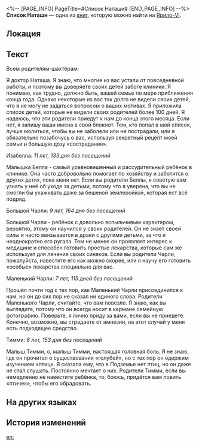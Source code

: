 <%-- [PAGE_INFO]
PageTitle=#Список Наташи#
[END_PAGE_INFO] --%>
{{Дополнить}}
{{Книга Инфобокс
|id           = 121
|Название     = 
|Изображение  = Предмет Записи.png
|Мир          = Ярило-VI
|Томов        = 1
|Автор        = <!--нужно добавить-->
|Описание     = Для добывающих пропитание тяжким трудом жителей Подземья забота о детях - непосильное бремя.
|Том1         = {{tx}}
|Источник1    = {{tx|Отсутствует источник}}
|Персонажи    = 
|Фракции      = 
}}
'''Список Наташи''' — одна из [[Книги|книг]], которую можно найти на [[Ярило-VI]].

==Локация==
{{Отметка карты|<!--название карты-->|<!--id отметки-->}}

==Текст==
Всем родителям-шахтёрам:

Я доктор Наташа. Я знаю, что многие из вас устали от повседневной работы, и поэтому вы доверяете своих детей заботе клиники. Я понимаю, как трудно, должно быть, вашей семье по мере приближения конца года. Однако некоторые из вас так долго не видели своих детей, что я не могу не задаться вопросом о ваших мотивах. Я приложила список детей, которые не видели своих родителей более 100 дней. Я надеюсь, что эти родители приедут к нам до конца этого месяца. Если нет, я запишу ваши имена в свой блокнот. Тем, кто попал в мой список, лучше молиться, чтобы вы не заболели или не пострадали, или я обязательно позабочусь о вас, используя секретный рецепт моей семьи и большую дозу «сострадания».

Изабелла: ''11 лет, 133 дня без посещений''

Малышка Белла - самый уравновешенный и рассудительный ребёнок в клинике. Она часто добровольно помогает по хозяйству и заботится о других детях, пока меня нет. Если вы родители Беллы, я советую вам узнать у неё об уходе за детьми, потому что я уверена, что вы не смогли бы ухаживать даже за бешеной землеройкой, которая ест всё подряд.

Большой Чарли: ''9 лет, 164 дня без посещений''

Большой Чарли - ребёнок с довольно вспыльчивым характером, вероятно, этому он научился у своих родителей. Он не знает своей силы и часто ввязывается в драки с другими детьми, за что я неоднократно его ругала. Тем не менее он проявляет интерес к медицине и способен готовить простые лекарства, которые сам же использует для лечения своих синяков. Если вы родители Чарли, пожалуйста, навестите его как можно скорее, или я научу его готовить «особые» лекарства специально для вас.

Маленький Чарли: ''7 лет, 115 дней без посещений''

Прошёл почти год с тех пор, как Маленький Чарли присоединился к нам, но он до сих пор не сказал ни единого слова. Родители Маленького Чарли, считайте, что вам повезло. Я знаю, как вы выглядите, потому что он всегда носит в кармане семейную фотографию. Поверьте, я лично приду за вами, если вы не приедете. Конечно, возможно, вы страдаете от амнезии, на этот случай у меня есть подходящее средство.

Тимми: ''8 лет, 153 дня без посещений''

Малыш Тимми, о, малыш Тимми, настоящая головная боль. Я не знаю, где он прочитал о существовании «голубей», но с тех пор он одержим изучением «птиц». Я сказала ему, что в Подземье нет птиц, но он даже не стал слушать. Постоянно мечтает о них. Родители Тимми, если вы немедленно не навестите ребёнка, то, боюсь, придётся вам ловить «птичек», чтобы его обрадовать.

==На других языках==
{{На других языках
|en   = Natasha's List
|zhs  = 娜塔莎的名单
|zht  = 娜塔莎的名單
|ja   = ナターシャの名簿
|ko   = 나타샤의 명단
|es   = Lista de Natasha
|fr   = Liste de Natasha
|ru   = Список Наташи
|th   = รายชื่อของ Natasha
|vi   = Danh Sách Của Natasha
|de   = Natashas Liste
|id   = Daftar Nama Natasha
|pt   = Lista da Natasha
}}

==История изменений==
{{История изменений|3.5}}

[[en:]]